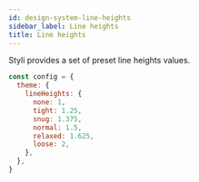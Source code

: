 ```yaml
---
id: design-system-line-heights
sidebar_label: Line heights
title: Line heights
---
```


Styli provides a set of preset line heights values.

```jsx
const config = {
  theme: {
    lineHeights: {
      none: 1,
      tight: 1.25,
      snug: 1.375,
      normal: 1.5,
      relaxed: 1.625,
      loose: 2,
    },
  },
}
```
